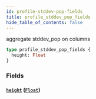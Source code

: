 ```yaml
---
id: profile-stddev-pop-fields
title: profile_stddev_pop_fields
hide_table_of_contents: false
---
```


aggregate stddev_pop on columns

```graphql
type profile_stddev_pop_fields {
  height: Float
}
```

### Fields

#### [`height`](#) ([`Float`](/07-graphql/scalars/float))
